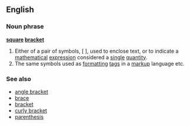 ==English==
===Noun phrase===
'''[[square]] [[bracket]]'''

# Either of a pair of symbols, [ ], used to enclose text, or to indicate a [[mathematical]] [[expression]] considered a [[single]] [[quantity]].
# The same symbols used as [[format]]ting [[tag]]s in a [[markup]] language etc.

===See also===
*[[angle bracket]]
*[[brace]]
*[[bracket]]
*[[curly bracket]]
*[[parenthesis]]